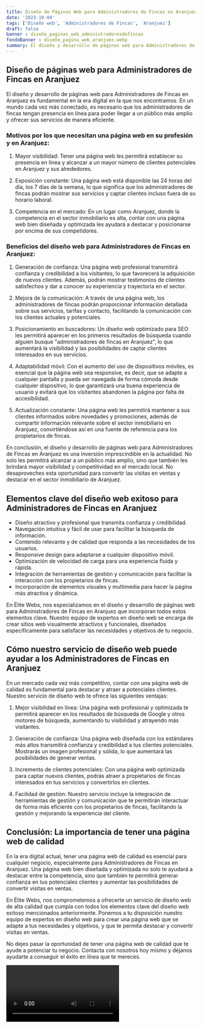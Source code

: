 ```yaml
---
title: Diseño de Páginas Web para Administradores de Fincas en Aranjuez
date: '2023-10-04'
tags: ['Diseño web', 'Administradores de Fincas', 'Aranjuez']
draft: false
banner : diseño_paginas_web_administradoresdefincas
fondoBanner : diseño_pagina_web_aranjuez.webp
summary: El diseño y desarrollo de páginas web para Administradores de Fincas en Aranjuez es fundamental en la era digital en la que nos encontramos. En un mundo cada vez más conectado, es necesario que los administradores de fincas tengan presencia en línea para poder llegar a un público más amplio y ofrecer sus servicios de manera eficiente.
---
```


## Diseño de páginas web para Administradores de Fincas en Aranjuez

El diseño y desarrollo de páginas web para Administradores de Fincas en Aranjuez es fundamental en la era digital en la que nos encontramos. En un mundo cada vez más conectado, es necesario que los administradores de fincas tengan presencia en línea para poder llegar a un público más amplio y ofrecer sus servicios de manera eficiente.

### Motivos por los que necesitan una página web en su profesión y en Aranjuez:

1. Mayor visibilidad: Tener una página web les permitirá establecer su presencia en línea y alcanzar a un mayor número de clientes potenciales en Aranjuez y sus alrededores.

2. Exposición constante: Una página web está disponible las 24 horas del día, los 7 días de la semana, lo que significa que los administradores de fincas podrán mostrar sus servicios y captar clientes incluso fuera de su horario laboral.

3. Competencia en el mercado: En un lugar como Aranjuez, donde la competencia en el sector inmobiliario es alta, contar con una página web bien diseñada y optimizada les ayudará a destacar y posicionarse por encima de sus competidores.

### Beneficios del diseño web para Administradores de Fincas en Aranjuez:

1. Generación de confianza: Una página web profesional transmitirá confianza y credibilidad a los visitantes, lo que favorecerá la adquisición de nuevos clientes. Además, podrán mostrar testimonios de clientes satisfechos y dar a conocer su experiencia y trayectoria en el sector.

2. Mejora de la comunicación: A través de una página web, los administradores de fincas podrán proporcionar información detallada sobre sus servicios, tarifas y contacto, facilitando la comunicación con los clientes actuales y potenciales.

3. Posicionamiento en buscadores: Un diseño web optimizado para SEO les permitirá aparecer en los primeros resultados de búsqueda cuando alguien busque "administradores de fincas en Aranjuez", lo que aumentará la visibilidad y las posibilidades de captar clientes interesados en sus servicios.

4. Adaptabilidad móvil: Con el aumento del uso de dispositivos móviles, es esencial que la página web sea responsive, es decir, que se adapte a cualquier pantalla y pueda ser navegada de forma cómoda desde cualquier dispositivo, lo que garantizará una buena experiencia de usuario y evitará que los visitantes abandonen la página por falta de accesibilidad.

5. Actualización constante: Una página web les permitirá mantener a sus clientes informados sobre novedades y promociones, además de compartir información relevante sobre el sector inmobiliario en Aranjuez, convirtiéndose así en una fuente de referencia para los propietarios de fincas.

En conclusión, el diseño y desarrollo de páginas web para Administradores de Fincas en Aranjuez es una inversión imprescindible en la actualidad. No solo les permitirá alcanzar a un público más amplio, sino que también les brindará mayor visibilidad y competitividad en el mercado local. No desaproveches esta oportunidad para convertir las visitas en ventas y destacar en el sector inmobiliario de Aranjuez.

<GifSeo />

<Cta />

## Elementos clave del diseño web exitoso para Administradores de Fincas en Aranjuez

- Diseño atractivo y profesional que transmita confianza y credibilidad.
- Navegación intuitiva y fácil de usar para facilitar la búsqueda de información.
- Contenido relevante y de calidad que responda a las necesidades de los usuarios.
- Responsive design para adaptarse a cualquier dispositivo móvil.
- Optimización de velocidad de carga para una experiencia fluida y rápida.
- Integración de herramientas de gestión y comunicación para facilitar la interacción con los propietarios de fincas.
- Incorporación de elementos visuales y multimedia para hacer la página más atractiva y dinámica.

En Élite Webs, nos especializamos en el diseño y desarrollo de páginas web para Administradores de Fincas en Aranjuez que incorporan todos estos elementos clave. Nuestro equipo de expertos en diseño web se encarga de crear sitios web visualmente atractivos y funcionales, diseñados específicamente para satisfacer las necesidades y objetivos de tu negocio.

## Cómo nuestro servicio de diseño web puede ayudar a los Administradores de Fincas en Aranjuez

En un mercado cada vez más competitivo, contar con una página web de calidad es fundamental para destacar y atraer a potenciales clientes. Nuestro servicio de diseño web te ofrece las siguientes ventajas:

1. Mejor visibilidad en línea: Una página web profesional y optimizada te permitirá aparecer en los resultados de búsqueda de Google y otros motores de búsqueda, aumentando tu visibilidad y atrayendo más visitantes.

2. Generación de confianza: Una página web diseñada con los estándares más altos transmitirá confianza y credibilidad a tus clientes potenciales. Mostrarás un imagen profesional y sólida, lo que aumentará las posibilidades de generar ventas.

3. Incremento de clientes potenciales: Con una página web optimizada para captar nuevos clientes, podrás atraer a propietarios de fincas interesados en tus servicios y convertirlos en clientes.

4. Facilidad de gestión: Nuestro servicio incluye la integración de herramientas de gestión y comunicación que te permitirán interactuar de forma más eficiente con los propietarios de fincas, facilitando la gestión y mejorando la experiencia del cliente.

## Conclusión: La importancia de tener una página web de calidad

En la era digital actual, tener una página web de calidad es esencial para cualquier negocio, especialmente para Administradores de Fincas en Aranjuez. Una página web bien diseñada y optimizada no solo te ayudará a destacar entre la competencia, sino que también te permitirá generar confianza en tus potenciales clientes y aumentar las posibilidades de convertir visitas en ventas.

En Élite Webs, nos comprometemos a ofrecerte un servicio de diseño web de alta calidad que cumpla con todos los elementos clave del diseño web exitoso mencionados anteriormente. Ponemos a tu disposición nuestro equipo de expertos en diseño web para crear una página web que se adapte a tus necesidades y objetivos, y que te permita destacar y convertir visitas en ventas.

No dejes pasar la oportunidad de tener una página web de calidad que te ayude a potenciar tu negocio. Contacta con nosotros hoy mismo y déjanos ayudarte a conseguir el éxito en línea que te mereces.

<Video />

<CtaBot job='Administradores de Fincas' city='Aranjuez'/>

<Gmaps query='Aranjuez+españa+maps' />